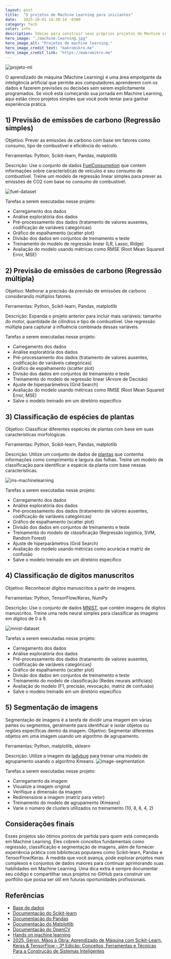 ```yaml
---
layout: post
title:  "5 projetos de Machine Learning para iniciantes"
date:   2025-10-01 14:30:14 -0300
category: Tech
color: info
description: Ideias para construir seus próprios projetos de Machine Learning com essas ideias práticas e acessíveis.
hero_image: "./machine-learning.jpg"
hero_image_alt: "Projetos de machine learning."
hero_image_credit_text: "makromikro.me"
hero_image_credit_link: "https://makromikro.me"
---
```

![projeto-ml](./machine-learning.jpg)

O aprendizado de máquina (Machine Learning) é uma área empolgante da inteligência artificial que permite
aos computadores aprenderem com os dados e fazerem previsões ou decisões sem serem explicitamente programados. Se você está começando sua jornada em Machine Learning, aqui estão cinco projetos simples que você pode tentar para ganhar experiência prática.

## 1) Previsão de emissões de carbono (Regressão simples)
Objetivo: Prever as emissões de carbono com base em fatores como consumo, tipo de combustível e eficiência do veículo.

Ferramentas: Python, Scikit-learn, Pandas, matplotlib

Descrição: Use o conjunto de dados [FuelConsumption](https://github.com/wesinalves/projetos-ml-para-iniciantes/blob/main/datasets/FuelConsumption.csv) que contem informações sobre características de veículos e seu consumo de combustível. Treine um modelo de regressão linear simples para prever as emissões de CO2 com base no consumo de combustível.

![fuel-dataset](./fuel-dataset.jpg)

Tarefas a serem executadas nesse projeto:
* Carregamento dos dados
* Análise exploratória dos dados
* Pré-processamento dos dados (tratamento de valores ausentes, codificação de variáveis categóricas)
* Gráfico de espalhamento (scatter plot)
* Divisão dos dados em conjuntos de treinamento e teste
* Treinamento do modelo de regressão linear (LR, Lasso, Ridge)
* Avaliação do modelo usando métricas como RMSE (Root Mean Squared Error, MSE)

## 2) Previsão de emissões de carbono (Regressão múltipla)
Objetivo: Melhorar a precisão da previsão de emissões de carbono considerando múltiplos fatores.

Ferramentas: Python, Scikit-learn, Pandas, matplotlib

Descrição: Expanda o projeto anterior para incluir mais variáveis: tamanho do motor, quantidade de cilindros e tipo de combustível. Use regressão múltipla para capturar a influência combinada dessas variáveis.

Tarefas a serem executadas nesse projeto:
* Carregamento dos dados
* Análise exploratória dos dados
* Pré-processamento dos dados (tratamento de valores ausentes, codificação de variáveis categóricas)
* Gráfico de espalhamento (scatter plot)
* Divisão dos dados em conjuntos de treinamento e teste
* Treinamento do modelo de regressão linear (Árvore de Decisão)
* Ajuste de hiperparâmetros (Grid Search)
* Avaliação do modelo usando métricas como RMSE (Root Mean Squared Error, MSE)
* Salve o modelo treinado em um diretório específico

## 3) Classificação de espécies de plantas
Objetivo: Classificar diferentes espécies de plantas com base em suas características morfológicas.

Ferramentas: Python, Scikit-learn, Pandas, matplotlib

Descrição: Utilize um conjunto de dados de [plantas](https://github.com/wesinalves/projetos-ml-para-iniciantes/blob/main/datasets/iris.zip) que contenha informações como comprimento e largura das folhas. Treine um modelo de classificação para identificar a espécie da planta com base nessas características.

![iris-machinelearning](./iris-machinelearning.png)

Tarefas a serem executadas nesse projeto:
* Carregamento dos dados
* Análise exploratória dos dados
* Pré-processamento dos dados (tratamento de valores ausentes, codificação de variáveis categóricas)
* Gráfico de espalhamento (scatter plot)
* Divisão dos dados em conjuntos de treinamento e teste
* Treinamento do modelo de classificação (Regressão logística, SVM, Random Forest)
* Ajuste de hiperparâmetros (Grid Search)
* Avaliação do modelo usando métricas como acurácia e matriz de confusão
* Salve o modelo treinado em um diretório específico

## 4) Classificação de digitos manuscritos
Objetivo: Reconhecer dígitos manuscritos a partir de imagens.

Ferramentas: Python, TensorFlow/Keras, NumPy

Descrição: Use o conjunto de dados [MNIST](https://www.kaggle.com/datasets/hojjatk/mnist-dataset), que contém imagens de dígitos manuscritos. Treine uma rede neural simples para classificar as imagens em dígitos de 0 a 9.

![mnist-dataset](./mnist-dataset.jpeg)

Tarefas a serem executadas nesse projeto:
* Carregamento dos dados
* Análise exploratória dos dados
* Pré-processamento dos dados (tratamento de valores ausentes, codificação de variáveis categóricas)
* Gráfico de espalhamento (scatter plot)
* Divisão dos dados em conjuntos de treinamento e teste
* Treinamento do modelo de classificação (Redes neurais artificiais)
* Avaliação do modelo (F1, precisão, revocação, matriz de confusão)
* Salve o modelo treinado em um diretório específico

## 5) Segmentação de imagens
Segmentação de imagens é a tarefa de dividir uma imagem em várias partes ou segmentos, geralmente para identificar e isolar objetos ou regiões específicas dentro da imagem. 
Objetivo: Segmentar diferentes objetos em uma imagem usando um algoritmo de agrupamento.

Ferramentas: Python, matplotlib, sklearn

Descrição: Utilize a imagem da [ladybug](https://github.com/wesinalves/projetos-ml-para-iniciantes/blob/main/datasets/ladybug.png) para treinar uma modelo de agrupamento usando o algoritmo Kmeans.
![image-segmentation](./ladybug.png)

Tarefas a serem executadas nesse projeto:
* Carregamento da imagem
* Visualize a imagem original
* Verifique a dimensão da imagem
* Redimensione a imagem (matriz para vetor)
* Treinamento do modelo de agrupamento (Kmeans)
* Varie o número de clusters utilizados no treinamento (10, 8, 6, 4, 2)

## Considerações finais
Esses projetos são ótimos pontos de partida para quem está começando em Machine Learning. Eles cobrem conceitos fundamentais como regressão, classificação e segmentação de imagens, além de fornecer experiência prática com bibliotecas populares como Scikit-learn, Pandas e TensorFlow/Keras. À medida que você avança, pode explorar projetos mais complexos e conjuntos de dados maiores para continuar aprimorando suas habilidades em Machine Learning. Uma dica extra é sempre documentar seu código e compartilhar seus projetos no GitHub para construir um portfólio que possa ser útil em futuras oportunidades profissionais.

## Referências
- [Base de dados](https://github.com/wesinalves/projetos-ml-para-iniciantes/tree/main/datasets)
- [Documentação do Scikit-learn](https://scikit-learn.org/stable/documentation.html)
- [Documentação do Pandas](https://pandas.pydata.org/pandas-docs/stable/documentation.html)
- [Documentação do Matplotlib](https://matplotlib.org/stable/contents.html)
- [Documentação do OpenCV](https://docs.opencv.org/master/)
- [Hands on machine learning](https://amzn.to/42nJXlz)
- [2025, Géron. Mãos à Obra: Aprendizado de Máquina com Scikit-Learn, Keras & TensorFlow - 3ª Edição: Conceitos, Ferramentas e Técnicas Para a Construção de Sistemas Inteligentes](https://amzn.to/42nJXlz)
